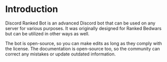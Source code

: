 # Introduction

Discord Ranked Bot is an advanced Discord bot that can be used on any server for various purposes. It was originally designed for Ranked Bedwars but can be utilized in other ways as well.

The bot is open-source, so you can make edits as long as they comply with the license. The documentation is open-source too, so the community can correct any mistakes or update outdated information.

